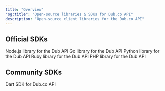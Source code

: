 ```yaml
---
title: "Overview"
"og:title": "Open-source libraries & SDKs for Dub.co API"
description: "Open-source client libraries for the Dub.co API"
---
```


## Official SDKs

<CardGroup cols={2}>
  <Card title="Node.js" icon="node-js" href="/sdks/typescript/overview">
    Node.js library for the Dub API
  </Card>
  <Card title="Go" icon="golang" href="/sdks/go" iconType="brands">
    Go library for the Dub API
  </Card>
  <Card title="Python" icon="python" href="/sdks/python">
    Python library for the Dub API
  </Card>
  <Card title="Ruby" icon="gem" href="/sdks/ruby">
    Ruby library for the Dub API
  </Card>
  <Card title="PHP" icon="php" href="/sdks/php">
    PHP library for the Dub API
  </Card>
</CardGroup>

## Community SDKs

<CardGroup cols={2}>
  <Card title="Flutter (Dart)" icon="github" href="https://d.to/dart">
    Dart SDK for Dub.co API
  </Card>
</CardGroup>
